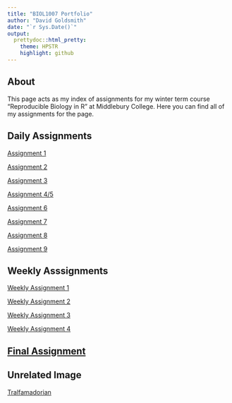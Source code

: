 ```yaml
---
title: "BIOL1007 Portfolio"
author: "David Goldsmith"
date: "`r Sys.Date()`"
output:
  prettydoc::html_pretty:
    theme: HPSTR
    highlight: github
---
```

## About

This page acts as my index of assignments for my winter term course "Reproducible Biology in R" at Middlebury College. Here you can find all of my assignments for the page.

## Daily Assignments
[Assignment 1](Assignment_1.html)  

[Assignment 2](Assignment2.html)

[Assignment 3](Assignment3.html)

[Assignment 4/5](assignment4.html)

[Assignment 6](assignment6.html)

[Assignment 7](assignment7.html)

[Assignment 8](assignment8.html)

[Assignment 9](assignment9.html)

## Weekly Asssignments
[Weekly Assignment 1](weekly1.html)

[Weekly Assignment 2](weekly2.html)

[Weekly Assignment 3](weekly3.html)

[Weekly Assignment 4](weekly4.html)

## [Final Assignment](finalFinal.html)

## Unrelated Image
[Tralfamadorian](https://www.forestparkreview.com/2_2_47849_2_1_original/)
